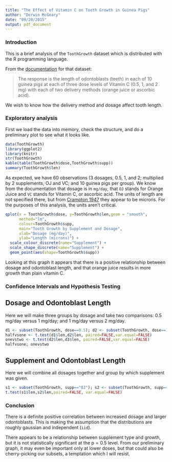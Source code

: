 ```yaml
---
title: "The Effect of Vitamin C on Tooth Growth in Guinea Pigs"
author: "Derwin McGeary"
date: "09/20/2015"
output: pdf_document
---
```

### Introduction

This is a brief analysis of the `ToothGrowth` dataset which is distributed with the R programming language.

From the [documentation](http://www.inside-r.org/r-doc/datasets/ToothGrowth) for that dataset:

> The response is the length of odontoblasts (teeth) in each of 10 guinea pigs at each of three dose levels of Vitamin C (0.5, 1, and 2 mg) with each of two delivery methods (orange juice or ascorbic acid).

We wish to know how the delivery method and dosage affect tooth length.

### Exploratory analysis

First we load the data into memory, check the structure, and do a preliminary plot to see what it looks like.
```r
data(ToothGrowth)
library(ggplot2)
library(knitr)
str(ToothGrowth)
kable(table(ToothGrowth$dose,ToothGrowth$supp))
summary(ToothGrowth$len)
```

As expected, we have 60 observations (3 dosages, 0.5, 1, and 2; multiplied by 2 supplements, OJ and VC; and 10 guinea pigs per group). We know from the documentation that dosage is in `mg/day`, that `OJ` stands for Orange Juice and `VC` stands for Vitamin C, or ascorbic acid. The units of length are not specified there, but from [Crampton 1947](http://jn.nutrition.org/content/33/5/491.full.pdf) they appear to be microns. For the purposes of this analysis, the units aren't critical.

```r
qplot(x = ToothGrowth$dose, y=ToothGrowth$len,geom = "smooth", 
      method="lm", 
      colour=ToothGrowth$supp, 
      main="Tooth Growth by Supplement and Dosage",
      xlab="Dosage (mg/day)",
      ylab="Length (microns)") + 
  scale_colour_discrete(name="Supplement") +
  scale_shape_discrete(name="Supplement") +
  geom_point(aes(shape=ToothGrowth$supp))
```

Looking at this graph it appears that there is a positive relationship between dosage and odontoblast length, and that orange juice results in more growth than plain vitamin C.

### Confidence Intervals and Hypothesis Testing

## Dosage and Odontoblast Length
Here we will make three groups by dosage and take two comparisons: 0.5 mg/day versus 1 mg/day; and 1 mg/day versus 2 mg/day.
```r
d1 <- subset(ToothGrowth, dose==0.5); d2 <- subset(ToothGrowth, dose==1.0); d3 <- subset(ToothGrowth, dose==2.0)
halfvsone <- t.test(d1$len,d2$len, paired=FALSE,var.equal=FALSE)
onevstwo <- t.test(d2$len,d3$len, paired=FALSE,var.equal=FALSE)
halfvsone; onevstwo
```
## Supplement and Odontoblast Length
Here we will combine all dosages together and group by which supplement was given.
```r
s1 <- subset(ToothGrowth, supp=="OJ"); s2 <- subset(ToothGrowth, supp=="VC")
t.test(s1$len,s2$len,paired=FALSE, var.equal=FALSE)
```
### Conclusion
There is a definite positive correlation between increased dosage and larger odontoblasts. This is making the assumption that the distributions are roughly gaussian and independent (`iid`).

There appears to be a relationship between supplement type and growth, but it is not statistically significant at the $\mathrm p=0.5$ level. From our preliminary graph, it may even be important only at lower doses, but that could also be cherry-picking our subsets, a temptation which I will resist.
